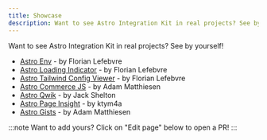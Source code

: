 ```yaml
---
title: Showcase
description: Want to see Astro Integration Kit in real projects? See by yourself!
---
```


Want to see Astro Integration Kit in real projects? See by yourself!

- [Astro Env](https://github.com/florian-lefebvre/astro-env) - by Florian Lefebvre
- [Astro Loading Indicator](https://github.com/florian-lefebvre/astro-loading-indicator) - by Florian Lefebvre
- [Astro Tailwind Config Viewer](https://github.com/florian-lefebvre/astro-tailwind-config-viewer) - by Florian Lefebvre
- [Astro Commerce JS](https://github.com/adammatthiesen/astro-commercejs) - by Adam Matthiesen
- [Astro Qwik](https://github.com/QwikDev/astro) - by Jack Shelton
- [Astro Page Insight](https://github.com/ktym4a/astro-page-insight) - by ktym4a
- [Astro Gists](https://github.com/MatthiesenXYZ/astro-gists) - by Adam Matthiesen

:::note
Want to add yours? Click on "Edit page" below to open a PR!
:::
